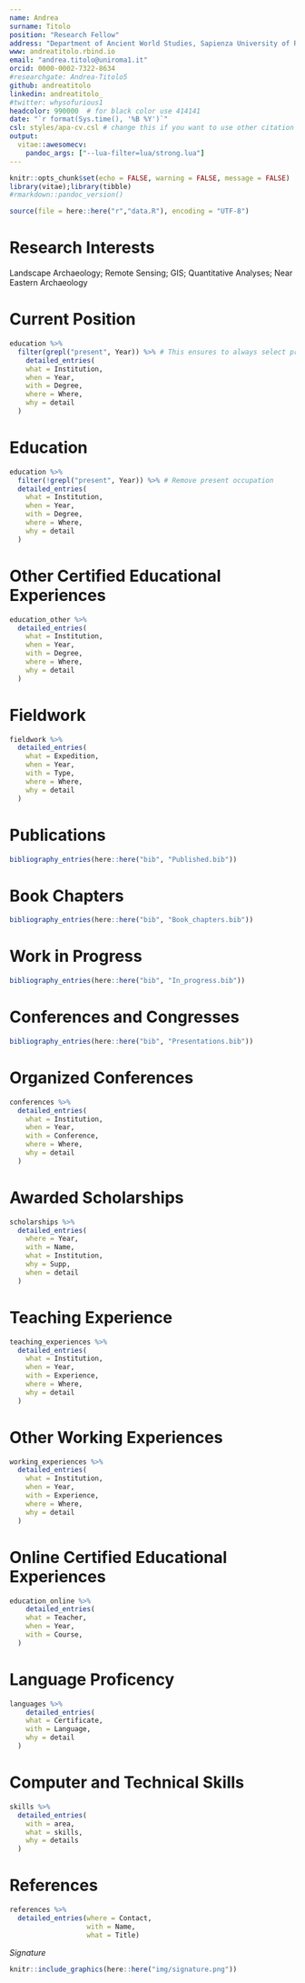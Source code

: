```yaml
---
name: Andrea
surname: Titolo
position: "Research Fellow"
address: "Department of Ancient World Studies, Sapienza University of Rome"
www: andreatitolo.rbind.io
email: "andrea.titolo@uniroma1.it"
orcid: 0000-0002-7322-8634
#researchgate: Andrea-Titolo5
github: andreatitolo
linkedin: andreatitolo_
#twitter: whysofurious1
headcolor: 990000  # for black color use 414141 
date: "`r format(Sys.time(), '%B %Y')`"
csl: styles/apa-cv.csl # change this if you want to use other citation styles
output: 
  vitae::awesomecv:
    pandoc_args: ["--lua-filter=lua/strong.lua"] 
---
```


```r
knitr::opts_chunk$set(echo = FALSE, warning = FALSE, message = FALSE)
library(vitae);library(tibble)
#rmarkdown::pandoc_version()

source(file = here::here("r","data.R"), encoding = "UTF-8")
```

# Research Interests

Landscape Archaeology; Remote Sensing; GIS; Quantitative Analyses; Near Eastern Archaeology

# Current Position
```r
education %>% 
  filter(grepl("present", Year)) %>% # This ensures to always select present occupations
    detailed_entries(
    what = Institution,
    when = Year,
    with = Degree,
    where = Where,
    why = detail
  )
```


# Education

```r
education %>%
  filter(!grepl("present", Year)) %>% # Remove present occupation
  detailed_entries(
    what = Institution,
    when = Year,
    with = Degree,
    where = Where,
    why = detail
  )
```

# Other Certified Educational Experiences

```r
education_other %>%
  detailed_entries(
    what = Institution,
    when = Year,
    with = Degree,
    where = Where,
    why = detail
  )

```


\pagebreak 

# Fieldwork
```r
fieldwork %>% 
  detailed_entries(
    what = Expedition,
    when = Year,
    with = Type,
    where = Where,
    why = detail
  )
```


# Publications

```r
bibliography_entries(here::here("bib", "Published.bib"))
```

# Book Chapters

```r
bibliography_entries(here::here("bib", "Book_chapters.bib"))
```

# Work in Progress 

```r
bibliography_entries(here::here("bib", "In_progress.bib"))
```

# Conferences and Congresses

```r
bibliography_entries(here::here("bib", "Presentations.bib"))
```

# Organized Conferences

```r
conferences %>% 
  detailed_entries(
    what = Institution,
    when = Year,
    with = Conference,
    where = Where,
    why = detail
  )
```


# Awarded Scholarships

```r
scholarships %>% 
  detailed_entries(
    where = Year,
    with = Name, 
    what = Institution,
    why = Supp,
    when = detail
  ) 
```

# Teaching Experience

```r
teaching_experiences %>% 
  detailed_entries(
    what = Institution,
    when = Year,
    with = Experience,
    where = Where,
    why = detail
  )
```

# Other Working Experiences
```r
working_experiences %>% 
  detailed_entries(
    what = Institution,
    when = Year,
    with = Experience,
    where = Where,
    why = detail
  )
```

# Online Certified Educational Experiences

```r
education_online %>% 
    detailed_entries(
    what = Teacher,
    when = Year,
    with = Course,
  )

```

# Language Proficency

```r
languages %>% 
    detailed_entries(
    what = Certificate,
    with = Language,
    why = detail
  )
```

# Computer and Technical Skills

```r
skills %>%
  detailed_entries(
    with = area,
    what = skills,
    why = details
  )
```


# References

```r
references %>%
  detailed_entries(where = Contact,
                   with = Name,
                   what = Title) 
```

\vspace*{\fill}
*Signature*
```r
knitr::include_graphics(here::here("img/signature.png"))
```

